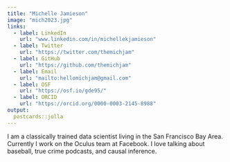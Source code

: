 ```yaml
---
title: "Michelle Jamieson"
image: "mich2023.jpg"
links:
  - label: LinkedIn
    url: "www.linkedin.com/in/michellekjamieson"
  - label: Twitter
    url: "https://twitter.com/themichjam"
  - label: GitHub
    url: "https://github.com/themichjam"
  - label: Email
    url: "mailto:hellomichjam@gmail.com"
  - label: OSF
    url: "https://osf.io/gde95/"
  - label: ORCID
    url: "https://orcid.org/0000-0003-2145-8988"
output:
  postcards::jolla
---
```

 
I am a classically trained data scientist living in the San Francisco Bay Area. 
Currently I work on the Oculus team at Facebook. I love talking about baseball, 
true crime podcasts, and causal inference.
